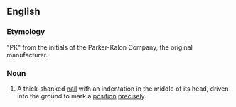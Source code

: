 ==English==
{{wikipedia}}

===Etymology===
"PK" from the initials of the Parker-Kalon Company, the original manufacturer.

===Noun===
{{en-noun|head=PK [[nail]]}}

# {{lb|en|surveying}} A thick-shanked [[nail]] with an indentation in the middle of its head, driven into the ground to mark a [[position]] [[precisely]].